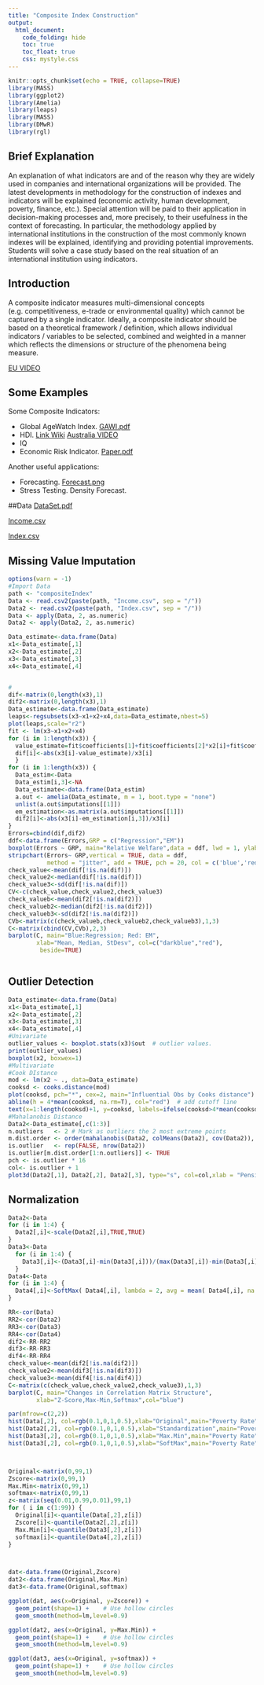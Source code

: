 ```yaml
---
title: "Composite Index Construction"
output: 
  html_document: 
    code_folding: hide
    toc: true
    toc_float: true
    css: mystyle.css
---
```


```r
knitr::opts_chunk$set(echo = TRUE, collapse=TRUE)
library(MASS)
library(ggplot2)
library(Amelia)
library(leaps)
library(MASS)
library(DMwR)
library(rgl)
```

## Brief Explanation 

An explanation of what indicators are and of the reason why they are widely used in companies and international organizations will be provided. The latest developments in methodology for the construction of indexes and indicators will be explained (economic activity, human development, poverty, finance, etc.). Special attention will be paid to their application in decision-making processes and, more precisely, to their usefulness in the context of forecasting. In particular, the methodology applied by international institutions in the construction of the most commonly known indexes will be explained, identifying and providing potential improvements. Students will solve a case study based on the real situation of an international institution using indicators.


## Introduction
A composite indicator measures multi-dimensional concepts (e.g. competitiveness, e-trade or environmental quality) which cannot be captured by a single indicator. Ideally, a composite indicator should be based on a theoretical framework / definition, which allows individual indicators / variables to be selected, combined and weighted in a manner which reflects the dimensions or structure of the phenomena being measure.

[EU VIDEO](https://www.youtube.com/watch?v=kz9g3d3xn6s)

## Some Examples

Some Composite Indicators:

-	Global AgeWatch Index. [GAWI.pdf](compositeIndex/GAWI.pdf)
-	HDI. 
  [Link Wiki](https://en.wikipedia.org/wiki/Human_Development_Index)
  [Australia VIDEO](https://www.youtube.com/watch?v=w5wORaWcWPY)
-	IQ
-	Economic Risk Indicator.
[Paper.pdf](compositeIndex/Paper.pdf)

Another useful applications:

- Forecasting. 
[Forecast.png](compositeIndex/Forecast.png)
- Stress Testing. Density Forecast.

##Data
[DataSet.pdf](compositeIndex/DataSet.pdf)

[Income.csv](compositeIndex/Income.csv)

[Index.csv](compositeIndex/Index.csv)

## Missing Value Imputation
```r
options(warn = -1)
#Import Data
path <- "compositeIndex"
Data <- read.csv2(paste(path, "Income.csv", sep = "/"))
Data2 <- read.csv2(paste(path, "Index.csv", sep = "/"))
Data <- apply(Data, 2, as.numeric)
Data2 <- apply(Data2, 2, as.numeric)

Data_estimate<-data.frame(Data)
x1<-Data_estimate[,1]
x2<-Data_estimate[,2]
x3<-Data_estimate[,3]
x4<-Data_estimate[,4]


#
dif<-matrix(0,length(x3),1)
dif2<-matrix(0,length(x3),1)
Data_estimate<-data.frame(Data_estimate)
leaps<-regsubsets(x3~x1+x2+x4,data=Data_estimate,nbest=5)
plot(leaps,scale="r2")
fit <- lm(x3~x1+x2+x4)
for (i in 1:length(x3)) {
  value_estimate=fit$coefficients[1]+fit$coefficients[2]*x2[i]+fit$coefficients[3]*x3[i]+fit$coefficients[4]*x4[i]
  dif[i]<-abs(x3[i]-value_estimate)/x3[i]
  }
for (i in 1:length(x3)) {
  Data_estim<-Data
  Data_estim[i,3]<-NA
  Data_estimate<-data.frame(Data_estim)
  a.out <- amelia(Data_estimate, m = 1, boot.type = "none")
  unlist(a.out$imputations[[1]])
  em_estimation<-as.matrix(a.out$imputations[[1]])
  dif2[i]<-abs(x3[i]-em_estimation[i,3])/x3[i]
}
Errors=cbind(dif,dif2)
ddf<-data.frame(Errors,GRP = c("Regression","EM"))
boxplot(Errors ~ GRP, main="Relative Welfare",data = ddf, lwd = 1, ylab = 'Errors')
stripchart(Errors~ GRP,vertical = TRUE, data = ddf, 
           method = "jitter", add = TRUE, pch = 20, col = c('blue','red'),cex=2)
check_value<-mean(dif[!is.na(dif)])
check_value2<-median(dif[!is.na(dif)])
check_value3<-sd(dif[!is.na(dif)])
CV<-c(check_value,check_value2,check_value3)
check_valueb<-mean(dif2[!is.na(dif2)])
check_valueb2<-median(dif2[!is.na(dif2)])
check_valueb3<-sd(dif2[!is.na(dif2)])
CVb<-matrix(c(check_valueb,check_valueb2,check_valueb3),1,3)
C<-matrix(cbind(CV,CVb),2,3)
barplot(C, main="Blue:Regression; Red: EM",
        xlab="Mean, Median, StDesv", col=c("darkblue","red"),
         beside=TRUE)



```

## Outlier Detection
```r
Data_estimate<-data.frame(Data)
x1<-Data_estimate[,1]
x2<-Data_estimate[,2]
x3<-Data_estimate[,3]
x4<-Data_estimate[,4]
#Univariate
outlier_values <- boxplot.stats(x3)$out  # outlier values.
print(outlier_values)
boxplot(x2, boxwex=1)
#Multivariate
#Cook DIstance
mod <- lm(x2 ~ ., data=Data_estimate)
cooksd <- cooks.distance(mod)
plot(cooksd, pch="*", cex=2, main="Influential Obs by Cooks distance")  # plot cook's distance
abline(h = 4*mean(cooksd, na.rm=T), col="red")  # add cutoff line
text(x=1:length(cooksd)+1, y=cooksd, labels=ifelse(cooksd>4*mean(cooksd, na.rm=T),names(cooksd),""), col="red")
#Mahalanobis Distance
Data2<-Data_estimate[,c(1:3)]
n.outliers   <- 2 # Mark as outliers the 2 most extreme points
m.dist.order <- order(mahalanobis(Data2, colMeans(Data2), cov(Data2)), decreasing=TRUE)
is.outlier   <- rep(FALSE, nrow(Data2))
is.outlier[m.dist.order[1:n.outliers]] <- TRUE
pch <- is.outlier * 16
col<- is.outlier + 1
plot3d(Data2[,1], Data2[,2], Data2[,3], type="s", col=col,xlab = "Pension",ylab="Poverty",zlab="Welfare")


```

## Normalization
```r
Data2<-Data
for (i in 1:4) {
  Data2[,i]<-scale(Data2[,i],TRUE,TRUE)
}
Data3<-Data
  for (i in 1:4) {
    Data3[,i]<-(Data3[,i]-min(Data3[,i]))/(max(Data3[,i])-min(Data3[,i]))
  }
Data4<-Data
for (i in 1:4) {
  Data4[,i]<-SoftMax( Data4[,i], lambda = 2, avg = mean( Data4[,i], na.rm = T), std = sd( Data4[,i], na.rm = T))
}

RR<-cor(Data)
RR2<-cor(Data2)
RR3<-cor(Data3)
RR4<-cor(Data4)
dif2<-RR-RR2
dif3<-RR-RR3
dif4<-RR-RR4
check_value<-mean(dif2[!is.na(dif2)])
check_value2<-mean(dif3[!is.na(dif3)])
check_value3<-mean(dif4[!is.na(dif4)])
C<-matrix(c(check_value,check_value2,check_value3),1,3)
barplot(C, main="Changes in Correlation Matrix Structure", 
        xlab="Z-Score,Max-Min,Softmax",col="blue")

par(mfrow=c(2,2))
hist(Data[,2], col=rgb(0.1,0,1,0.5),xlab="Original",main="Poverty Rate")
hist(Data2[,2], col=rgb(0.1,0,1,0.5),xlab="Standardization",main="Poverty Rate")
hist(Data3[,2], col=rgb(0.1,0,1,0.5),xlab="Max.Min",main="Poverty Rate")
hist(Data3[,2], col=rgb(0.1,0,1,0.5),xlab="SoftMax",main="Poverty Rate")



Original<-matrix(0,99,1)
Zscore<-matrix(0,99,1)
Max.Min<-matrix(0,99,1)
softmax<-matrix(0,99,1)
z<-matrix(seq(0.01,0.99,0.01),99,1)
for ( i in c(1:99)) {
  Original[i]<-quantile(Data[,2],z[i])
  Zscore[i]<-quantile(Data2[,2],z[i])
  Max.Min[i]<-quantile(Data3[,2],z[i])  
  softmax[i]<-quantile(Data4[,2],z[i])
}



dat<-data.frame(Original,Zscore)
dat2<-data.frame(Original,Max.Min)
dat3<-data.frame(Original,softmax)

ggplot(dat, aes(x=Original, y=Zscore)) +
  geom_point(shape=1) +    # Use hollow circles
  geom_smooth(method=lm,level=0.9)  

ggplot(dat2, aes(x=Original, y=Max.Min)) +
  geom_point(shape=1) +    # Use hollow circles
  geom_smooth(method=lm,level=0.9) 

ggplot(dat3, aes(x=Original, y=softmax)) +
  geom_point(shape=1) +    # Use hollow circles
  geom_smooth(method=lm,level=0.9) 


```




